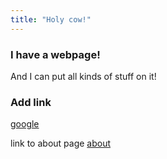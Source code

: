 ```yaml
---
title: "Holy cow!"
---
```


### I have a webpage!

And I can put all kinds of stuff on it!


### Add link

[google](https://www.google.com)

link to about page [about](about.html)